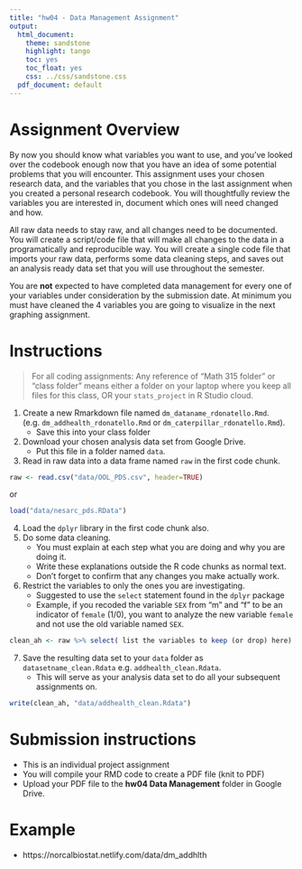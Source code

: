 ```yaml
---
title: "hw04 - Data Management Assignment"
output:
  html_document:
    theme: sandstone
    highlight: tango
    toc: yes
    toc_float: yes
    css: ../css/sandstone.css
  pdf_document: default
---
```


# Assignment Overview

By now you should know what variables you want to use, and you've looked over the codebook enough now that you have an idea of some potential problems that you will encounter. This assignment uses your chosen research data, and the variables that you chose in the last assignment when you created a personal research codebook. You will thoughtfully review the variables you are interested in, document which ones will need changed and how.

All raw data needs to stay raw, and all changes need to be documented. You will create a script/code file that will make all changes to the data in a programatically and reproducible way. You will create a single code file that imports your raw data, performs some data cleaning steps, and saves out an analysis ready data set that you will use throughout the semester. 

You are **not** expected to have completed data management for every one of your variables under consideration by the submission date. At minimum you must have cleaned the 4 variables you are going to visualize in the next graphing assignment. 

# Instructions 
> For all coding assignments: Any reference of "Math 315 folder" or "class folder" means either a folder on your laptop where you keep all files for this class, OR your `stats_project` in R Studio cloud. 

1. Create a new Rmarkdown file named `dm_dataname_rdonatello.Rmd`. (e.g. `dm_addhealth_rdonatello.Rmd`  or `dm_caterpillar_rdonatello.Rmd`). 
    - Save this into your class folder
2. Download your chosen analysis data set from Google Drive. 
    - Put this file in a folder named `data`. 
3. Read in raw data into a data frame named `raw` in the first code chunk. 

```r
raw <- read.csv("data/OOL_PDS.csv", header=TRUE)
```
or 
```r
load("data/nesarc_pds.RData")
```
4. Load the `dplyr` library in the first code chunk also.
5. Do some data cleaning. 
    - You must explain at each step what you are doing and why you are doing it. 
    - Write these explanations outside the R code chunks as normal text. 
    - Don't forget to confirm that any changes you make actually work. 
    
6. Restrict the variables to only the ones you are investigating. 
    - Suggested to use the `select` statement found in the `dplyr` package
    - Example, if you recoded the variable `SEX` from "m" and "f" to be an indicator of `female` (1/0), 
      you want to analyze the new variable `female` and not use the old variable named `SEX`. 

```r
clean_ah <- raw %>% select( list the variables to keep (or drop) here)
```

7. Save the resulting data set to your `data` folder as `datasetname_clean.Rdata` e.g. `addhealth_clean.Rdata`. 
    - This will serve as your analysis data set to do all your subsequent assignments on. 

```r
write(clean_ah, "data/addhealth_clean.Rdata")
```

# Submission instructions

* This is an individual project assignment
* You will compile your RMD code to create a PDF file (knit to PDF)
* Upload your PDF file to the **hw04 Data Management** folder in Google Drive. 


# Example

* https://norcalbiostat.netlify.com/data/dm_addhlth

